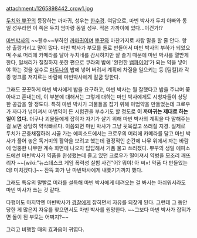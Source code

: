 attachment:/1265898442_crow1.jpg

[[두치와 뿌꾸]]의 등장하는 까마귀, 성우는 [[한수경]]. 여담으로, 마빈 박사가 두치 아빠와 동일 성우라면 이 쪽은 두치 엄마랑 동일 성우. 적은 가까이에 있다...이건가!?

[[마빈박사]]의 ~~웬수~~부하인 [[까마귀]]이며 [[뿌꾸]]와 마찬가지로 사람 말을 할 줄 안다.
항상 촐랑거리고 말이 많다. 마빈 박사가 부모를 돌로 만들어서 마빈 박사의 부하가 되었으며 주로 머리에 카메라를 달아 두치네를 감시하지만 잘 졸기 때문에 마빈 박사를 열받게 한다, 일처리가 칠칠하지 못한 편으로 큐라의 밥에 '완전한 [[뱀파이어]]'가 되는 약을 넣어야 하는 것을 실수로 [[마두나]]의 밥에 넣어 버려서 계획에 차질을 일으키는 등 [팀킬]과 각종 병크를 저지르는 바람에 마빈박사에게 갈굼 당한다.

그래도 꿋꿋하게 마빈 박사에게 밥을 요구하고, 마빈 박사는 뭘 잘했다고 밥을 주냐며 쫓아내고 혼내는데, 이 부분에 대해서는 그렇게 대하는 마빈 박사에게도 시청자들이 상당한 공감을 할 정도다. 특히 마빈 박사가 괴물들을 잡기 위해 마법약을 만들었는데 크로우가 자다가 넘어져서 마법약이 든 시험관을 부수기도 할 정도로 '''이 까마귀는 제대로 하는 일이 없다.''' 더구나 괴물들에게 잡히자 자기가 살기 위해 마빈 박사의 계획을 다 말해주는 걸 보면 상당히 약삭빠르다. 이쯤되면 마빈 박사가 그냥 뒷목잡고 쓰러질 지경. 실제로 두치가 곤충채집하러 시골 가는 에피소드에서는 크로우의 머리에 카메라를 달고 마빈 박사가 풀어 놓은 독거미의 활약을 보려고 했는데 결정적인 순간에 나무 위에서 자는 바람에 엉뚱한 나무만 계속 화면에 나오자 답답해서 거품 물고 쓰러졌다. 뿌꾸의 생일 에피소드에선 마빈박사가 약품을 완성했는데 졸고 있던 크로우가 떨어져서 약병을 모조리 깨뜨리자 ~~[wiki:"뉴스데스크 게임 폭력성 실험 사건"어? 뭐야! 아 씨×! 약품 다 만들었는데! 미치겠다.]~~ 잔뜩 화가 난 마빈박사에게 내쫓기기까지 했다.

그래도 특유의 말빨로 미라를 설득해 마빈 박사에게 데려오는 걸 봐서는 아쉬워서라도 마빈 박사가 쓰는 것 같다.

다행이도 마지막엔 마빈박사가 [[경찰]]에게 잡히면서 자유를 되찾게 된다. 그런데 그 동안 당한 게 많은지 자유를 찾으면서도 마빈 박사를 원망한다. ~~그보다 마빈 박사가 잡혀가면 돌이 된 부모는 어쩌지?~~

그리고 비행할 때의 효과음이 귀엽다.
